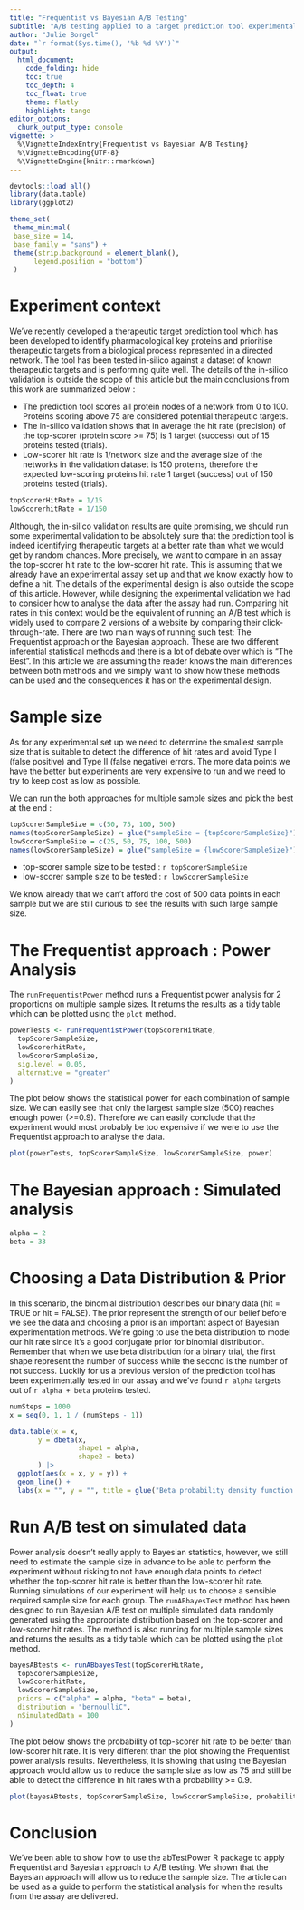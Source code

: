 ```yaml
---
title: "Frequentist vs Bayesian A/B Testing"
subtitle: "A/B testing applied to a target prediction tool experimental validation"
author: "Julie Borgel"
date: "`r format(Sys.time(), '%b %d %Y')`"
output:
  html_document:
    code_folding: hide
    toc: true
    toc_depth: 4
    toc_float: true
    theme: flatly
    highlight: tango
editor_options:
  chunk_output_type: console
vignette: >
  %\VignetteIndexEntry{Frequentist vs Bayesian A/B Testing}
  %\VignetteEncoding{UTF-8}
  %\VignetteEngine{knitr::rmarkdown}
---
```


```r
devtools::load_all()
library(data.table)
library(ggplot2)

theme_set(
 theme_minimal(
 base_size = 14,
 base_family = "sans") +
 theme(strip.background = element_blank(),
      legend.position = "bottom")
 )
```

# Experiment context

We've recently developed a therapeutic target prediction tool which has been developed to identify pharmacological key proteins and prioritise therapeutic targets from a biological process represented in a directed network. The tool has been tested in-silico against a dataset of known therapeutic targets and is performing quite well. The details of the in-silico validation is outside the scope of this article but the main conclusions from this work are summarized below :

* The prediction tool scores all protein nodes of a network from 0 to 100. Proteins scoring above 75 are considered potential therapeutic targets.
* The in-silico validation shows that in average the hit rate (precision) of the top-scorer (protein score >= 75) is 1 target (success) out of 15 proteins tested (trials). 
* Low-scorer hit rate is 1/network size and the average size of the networks in the validation dataset is 150 proteins, therefore the expected low-scoring proteins hit rate 1 target (success) out of 150 proteins tested (trials).

```r
topScorerHitRate = 1/15
lowScorerhitRate = 1/150
```

Although, the in-silico validation results are quite promising, we should run some experimental validation to be absolutely sure that the prediction tool is indeed identifying therapeutic targets at a better rate than what we would get by random chances. More precisely, we want to compare in an assay the top-scorer hit rate to the low-scorer hit rate. This is assuming that we already have an experimental assay set up and that we know exactly how to define a hit. The details of the experimental design is also outside the scope of this article. However, while designing the experimental validation we had to consider how to analyse the data after the assay had run. Comparing hit rates in this context would be the equivalent of running an A/B test which is widely used to compare 2 versions of a website by comparing their click-through-rate. There are two main ways of running such test: The Frequentist approach or the Bayesian approach. These are two different inferential statistical methods and there is a lot of debate over which is "The Best". In this article we are assuming the reader knows the main differences between both methods and we simply want to show how these methods can be used and the consequences it has on the experimental design.

# Sample size

As for any experimental set up we need to determine the smallest sample size that is suitable to detect the difference of hit rates and avoid Type I (false positive) and Type II (false negative) errors. The more data points we have the better but experiments are very expensive to run and we need to try to keep cost as low as possible.

We can run the both approaches for multiple sample sizes and pick the best at the end :

```r
topScorerSampleSize = c(50, 75, 100, 500)
names(topScorerSampleSize) = glue("sampleSize = {topScorerSampleSize}")
lowScorerSampleSize = c(25, 50, 75, 100, 500)
names(lowScorerSampleSize) = glue("sampleSize = {lowScorerSampleSize}")
```

 * top-scorer sample size to be tested : `r topScorerSampleSize`
 * low-scorer sample size to be tested : `r lowScorerSampleSize`

We know already that we can't afford the cost of 500 data points in each sample but we are still curious to see the results with such large sample size.

# The Frequentist approach : Power Analysis

The `runFrequentistPower` method runs a Frequentist power analysis for 2 proportions on multiple sample sizes. It returns the results as a tidy table which can be plotted using the `plot` method.

```r
powerTests <- runFrequentistPower(topScorerHitRate,
  topScorerSampleSize,
  lowScorerhitRate,
  lowScorerSampleSize,
  sig.level = 0.05,
  alternative = "greater"
)

```

The plot below shows the statistical power for each combination of sample size. We can easily see that only the largest sample size (500) reaches enough power (>=0.9). Therefore we can easily conclude that the experiment would most probably be too expensive if we were to use the Frequentist approach to analyse the data.

```r
plot(powerTests, topScorerSampleSize, lowScorerSampleSize, power)
```

# The Bayesian approach : Simulated analysis

```r
alpha = 2
beta = 33
```

# Choosing a Data Distribution & Prior

In this scenario, the binomial distribution describes our binary data (hit = TRUE or hit = FALSE). The prior represent the strength of our belief before we see the data and choosing a prior is an important aspect of Bayesian experimentation methods. We’re going to use the beta distribution to model our hit rate since it's a good conjugate prior for binomial distribution. Remember that when we use beta distribution for a binary trial, the first shape represent the number of success while the second is the number of not success. Luckily for us a previous version of the prediction tool has been experimentally tested in our assay and we've found `r alpha` targets out of `r alpha + beta` proteins tested.

```r

numSteps = 1000
x = seq(0, 1, 1 / (numSteps - 1))

data.table(x = x,
       y = dbeta(x,
                 shape1 = alpha,
                 shape2 = beta)
       ) |>
  ggplot(aes(x = x, y = y)) +
  geom_line() +
  labs(x = "", y = "", title = glue("Beta probability density function for parameters : alpha = {alpha}, beta = {beta}"))

```

# Run A/B test on simulated data

Power analysis doesn't really apply to Bayesian statistics, however, we still need to estimate the sample size in advance to be able to perform the experiment without risking to not have enough data points to detect whether the top-scorer hit rate is better than the low-scorer hit rate. Running simulations of our experiment will help us to choose a sensible required sample size for each group. The `runABbayesTest` method has been designed to run Bayesian A/B test on multiple simulated data randomly generated using the appropriate distribution based on the top-scorer and low-scorer hit rates. The method is also running for multiple sample sizes and returns the results as a tidy table which can be plotted using the `plot` method.

```r
bayesABtests <- runABbayesTest(topScorerHitRate,
  topScorerSampleSize,
  lowScorerhitRate,
  lowScorerSampleSize,
  priors = c("alpha" = alpha, "beta" = beta),
  distribution = "bernoulliC",
  nSimulatedData = 100
)
```

The plot below shows the probability of top-scorer hit rate to be better than low-scorer hit rate. It is very different than the plot showing the Frequentist power analysis results. Nevertheless, it is showing that using the Bayesian approach would allow us to reduce the sample size as low as 75 and still be able to detect the difference in hit rates with a probability >= 0.9.

```r
plot(bayesABtests, topScorerSampleSize, lowScorerSampleSize, probability)
```

# Conclusion

We've been able to show how to use the abTestPower R package to apply Frequentist and Bayesian approach to A/B testing. We shown that the Bayesian approach will allow us to reduce the sample size. The article can be used as a guide to perform the statistical analysis for when the results from the assay are delivered.
